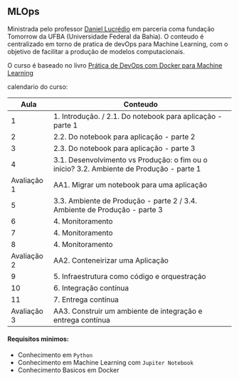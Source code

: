 ## MLOps

Ministrada pelo professor
[Daniel Lucrédio](https://www.linkedin.com/in/daniel-lucr%C3%A9dio-bb7b9122a/)
em parceria coma fundação Tomorrow da UFBA (Universidade Federal da Bahia). O
conteudo é centralizado em torno de pratica de devOps para Machine Learning, com
o objetivo de facilitar a produção de modelos computacionais.

O curso é baseado no livro
[Prática de DevOps com Docker para Machine Learning](https://aurimrv.gitbook.io/pratica-devops-com-docker-para-machine-learning?authuser=0)

calendario do curso:

| Aula        | Conteudo                                                                                 |
| ----------- | ---------------------------------------------------------------------------------------- |
| 1           | 1. Introdução. / 2.1. Do notebook para aplicação - parte 1                               |
| 2           | 2.2. Do notebook para aplicação - parte 2                                                |
| 3           | 2.3. Do notebook para aplicação - parte 3                                                |
| 4           | 3.1. Desenvolvimento vs Produção: o fim ou o início? 3.2. Ambiente de Produção - parte 1 |
| Avaliação 1 | AA1. Migrar um notebook para uma aplicação                                               |
| 5           | 3.3. Ambiente de Produção - parte 2 / 3.4. Ambiente de Produção - parte 3                |
| 6           | 4. Monitoramento                                                                         |
| 7           | 4. Monitoramento                                                                         |
| 8           | 4. Monitoramento                                                                         |
| Avaliação 2 | AA2. Conteneirizar uma Aplicação                                                         |
| 9           | 5. Infraestrutura como código e orquestração                                             |
| 10          | 6. Integração contínua                                                                   |
| 11          | 7. Entrega contínua                                                                      |
| Avaliação 3 | AA3. Construir um ambiente de integração e entrega contínua                              |

#### Requisitos minimos:

- Conhecimento em `Python`
- Conhecimento em Machine Learning com `Jupiter Notebook`
- Conhecimento Basicos em Docker
